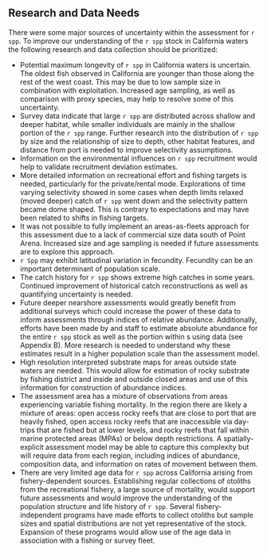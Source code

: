 ## Research and Data Needs

<!-- 1. Describe progress on Research and Data Needs items identified in the most recent previous stock assessment document and associated STAR panel report.  -->
<!-- 2. Describe new research and data needs and specify their priority (high, medium, low).  -->

There were some major sources of uncertainty within the assessment for `r spp`. To improve our understanding of the `r spp` stock in California waters the following research and data collection should be prioritized:

* Potential maximum longevity of `r spp` in California waters is uncertain.  The oldest fish observed in California are younger than those along the rest of the west coast.  This may be due to low sample size in combination with exploitation.  Increased age sampling, as well as comparison with proxy species, may help to resolve some of this uncertainty.  
* Survey data indicate that large `r spp` are distributed across shallow and deeper habitat, while smaller individuals are mainly in the shallow portion of the `r spp` range.  Further research into the distribution of `r spp` by size and the relationship of size to depth, other habitat features, and distance from port is needed to improve selectivity assumptions.    
* Information on the environmental influences on `r spp` recruitment would help to validate recruitment deviation estimates.
* More detailed information on recreational effort and fishing targets is needed, particularly for the private/rental mode.  Explorations of time varying selectivity showed in some cases when depth limits relaxed (moved deeper) catch of `r spp` went down and the selectivity pattern became dome shaped.  This is contrary to expectations and may have been related to shifts in fishing targets.  
* It was not possible to fully implement an areas-as-fleets approach for this assessment due to a lack of commercial size data south of Point Arena.  Increased size and age sampling is needed if future assessments are to explore this approach.  
* `r Spp` may exhibit latitudinal variation in fecundity.  Fecundity can be an important determinant of population scale. 
* The catch history for `r spp` shows extreme high catches in some years.  Continued improvement of historical catch reconstructions as well as quantifying uncertainty is needed.
* Future deeper nearshore assessments would greatly benefit from additional \gls{cdfw} \gls{rov} surveys which could increase the power of these data to inform assessments through indices of relative abundance.  Additionally, efforts have been made by \gls{cdfw} and \gls{swfsc} staff to estimate absolute abundance for the entire `r spp` stock as well as the portion within \gls{mpa}s using \gls{rov} data (see Appendix B).  More research is needed to understand why these estimates result in a higher population scale than the assessment model.  
* High resolution interpreted substrate maps for areas outside state waters are needed.  This would allow for estimation of rocky substrate by fishing district and inside and outside closed areas and use of this information for construction of abundance indices.  
* The assessment area has a mixture of observations from areas experiencing variable fishing mortality. In the region there are likely a mixture of areas: open access rocky reefs that are close to port that are heavily fished, open access rocky reefs that are inaccessible via day-trips that are fished but at lower levels, and rocky reefs that fall within marine protected areas (MPAs) or below depth restrictions. A spatially-explicit assessment model may be able to capture this complexity but will require data from each region, including indices of abundance, composition data, and information on rates of movement between them.
* There are very limited age data for `r spp` across California arising from fishery-dependent sources. Establishing regular collections of otoliths from the recreational fishery, a large source of mortality, would support future assessments and would improve the understanding of the population structure and life history of `r spp`.  Several fishery-independent programs have made efforts to collect otoliths but sample sizes and spatial distributions are not yet representative of the stock.  Expansion of these programs would allow use of the age data in association with a fishing or survey fleet.  